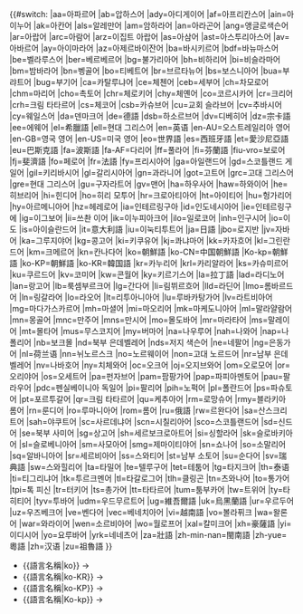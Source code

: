 {{#switch:{{{1}}}
|aa=아파르어
|ab=압하스어
|ady=아디게이어
|af=아프리칸스어
|ain=아이누어
|ak=아칸어
|als=알레만어
|am=암하라어
|an=아라곤어
|ang=앵글로색슨어
|ar=아랍어
|arc=아람어
|arz=이집트 아랍어
|as=아삼어
|ast=아스투리아스어
|av=아바르어
|ay=아이마라어
|az=아제르바이잔어
|ba=바시키르어
|bdf=바뉴마스어
|be=벨라루스어
|ber=베르베르어
|bg=불가리아어
|bh=비하리어
|bi=비슬라마어
|bm=밤바라어
|bn=벵골어
|bo=티베트어
|br=브르타뉴어
|bs=보스니아어
|bua=부랴트어
|bug=부기어
|ca=카탈루냐어
|ce=체첸어
|ceb=세부어
|ch=차모로어
|chm=마리어
|cho=촉토어
|chr=체로키어
|chy=체옌어
|co=코르시카어
|cr=크리어
|crh=크림 타타르어
|cs=체코어
|csb=카슈브어
|cu=교회 슬라브어
|cv=추바시어
|cy=웨일스어
|da=덴마크어
|de=德語
|dsb=하소르브어
|dv=디베히어
|dz=宗卡語
|ee=에웨어
|el=希臘語
|ell=현대 그리스어
|en=英语
|en-AU=오스트레일리아 영어
|en-GB=영국 영어
|en-US=미국 영어
|eo=世界語
|es=西班牙語
|et=愛沙尼亞語
|eu=巴斯克語
|fa=波斯語
|fa-AF=다리어
|ff=풀라어
|fi=芬蘭語
|fiu-vro=보로어
|fj=斐濟語
|fo=페로어
|fr=法語
|fy=프리시아어
|ga=아일랜드어
|gd=스코틀랜드 게일어
|gil=키리바시어
|gl=갈리시아어
|gn=과라니어
|got=고트어
|grc=고대 그리스어
|gre=현대 그리스어
|gu=구자라트어
|gv=맨어
|ha=하우사어
|haw=하와이어
|he=히브리어
|hi=힌디어
|ho=히리 모투어
|hr=크로아티아어
|ht=아이티어
|hu=헝가리어
|hy=아르메니아어
|hz=헤레로어
|ia=인테르링구아
|id=인도네시아어
|ie=인테르링구에
|ig=이그보어
|ii=쓰촨 이어
|ik=이누피아크어
|ilo=일로코어
|inh=인구시어
|io=이도
|is=아이슬란드어
|it=意大利語
|iu=이눅티투트어
|ja=日語
|jbo=로지반
|jv=자바어
|ka=그루지야어
|kg=콩고어
|ki=키쿠유어
|kj=콰냐마어
|kk=카자흐어
|kl=그린란드어
|km=크메르어
|kn=칸나다어
|ko=朝鮮語
|ko-CN=中国朝鮮語
|Ko-kp=朝鮮語
|ko-KP=朝鮮語
|ko-KR=韓国語
|kr=카누리어
|krl=카리알라어
|ks=카슈미르어
|ku=쿠르드어
|kv=코미어
|kw=콘월어
|ky=키르기스어
|la=拉丁語
|lad=라디노어
|lan=랑고어
|lb=룩셈부르크어
|lg=간다어
|li=림뷔르흐어
|lld=라딘어
|lmo=롬바르드어
|ln=링갈라어
|lo=라오어
|lt=리투아니아어
|lu=루바카탕가어
|lv=라트비아어
|mg=마다가스카르어
|mh=마셜어
|mi=마오리어
|mk=마케도니아어
|ml=말라얄람어
|mn=몽골어
|mnc=만주어
|mns=만시어
|mo=몰도바어
|mr=마라타어
|ms=말레이어
|mt=몰타어
|mus=무스코지어
|my=버마어
|na=나우루어
|nah=나와어
|nap=나폴리어
|nb=보크몰
|nd=북부 은데벨레어
|nds=저지 색슨어
|ne=네팔어
|ng=은동가어
|nl=荷兰语
|nn=뉘노르스크
|no=노르웨이어
|non=고대 노르드어
|nr=남부 은데벨레어
|nv=나바호어
|ny=치체와어
|oc=오크어
|oj=오지브와어
|om=오로모어
|or=오리야어
|os=오세트어
|pa=펀자브어
|pam=팜팡가어
|pap=파피아멘토어
|pau=팔라우어
|pdc=펜실베이니아 독일어
|pi=팔리어
|pih=노퍽어
|pl=폴란드어
|ps=파슈토어
|pt=포르투갈어
|qr=크림 타타르어
|qu=케추아어
|rm=로망슈어
|rmy=블라키아 롬어
|rn=룬디어
|ro=루마니아어
|rom=롬어
|ru=俄語
|rw=르완다어
|sa=산스크리트어
|sah=야쿠트어
|sc=사르데냐어
|scn=시칠리아어
|sco=스코틀랜드어
|sd=신드어
|se=북부 사미어
|sg=상고어
|sh=세르보크로아트어
|si=싱할라어
|sk=슬로바키아어
|sl=슬로베니아어
|sm=사모아어
|smg=제마이티야어
|sn=쇼나어
|so=소말리어
|sq=알바니아어
|sr=세르비아어
|ss=스와티어
|st=남부 소토어
|su=순다어
|sv=瑞典語
|sw=스와힐리어
|ta=타밀어
|te=텔루구어
|tet=테툼어
|tg=타지크어
|th=泰语
|ti=티그리냐어
|tk=투르크멘어
|tl=타갈로그어
|tlh=클링곤
|tn=츠와나어
|to=통가어
|tpi=톡 피신
|tr=터키어
|ts=총가어
|tt=타타르어
|tum=툼부카어
|tw=트위어
|ty=타히티어
|tyv=투바어
|udm=우드무르트어
|ug=維吾爾語
|uk=烏黑蘭語
|ur=우르두어
|uz=우즈베크어
|ve=벤다어
|vec=베네치아어
|vi=越南語
|vo=볼라퓌크
|wa=왈론어
|war=와라이어
|wen=소르비아어
|wo=월로프어
|xal=칼미크어
|xh=豪薩語
|yi=이디시어
|yo=요루바어
|yrk=네네츠어
|za=壯語
|zh-min-nan=閩南語
|zh-yue=粵語
|zh=汉语
|zu=祖魯語
}}<noinclude>
* <nowiki>{{語言名稱|ko}}</nowiki> -> {{語言名稱|ko}}
* <nowiki>{{語言名稱|ko-KR}}</nowiki> -> {{語言名稱|ko-KR}}
* <nowiki>{{語言名稱|ko-KP}}</nowiki> -> {{語言名稱|ko-KP}}
* <nowiki>{{語言名稱|Ko-kp}}</nowiki> -> {{語言名稱|ko-kp}}

[[Category:语言模板|{{PAGENAME}}]]
</noinclude>